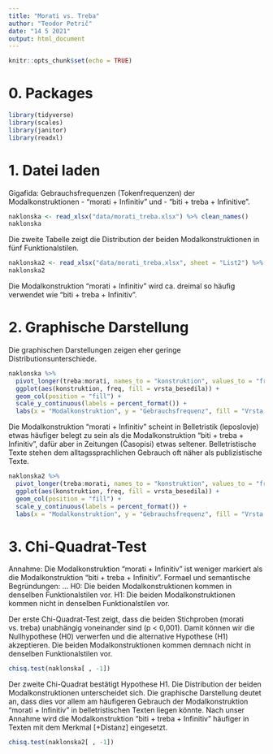 ```yaml
---
title: "Morati vs. Treba"
author: "Teodor Petrič"
date: "14 5 2021"
output: html_document
---
```


```r
knitr::opts_chunk$set(echo = TRUE)
```

# 0. Packages

```r
library(tidyverse)
library(scales)
library(janitor)
library(readxl)

```


# 1. Datei laden

Gigafida: 
Gebrauchsfrequenzen (Tokenfrequenzen) der Modalkonstruktionen 
- "morati + Infinitiv" und 
- "biti + treba + Infinitive".

```r
naklonska <- read_xlsx("data/morati_treba.xlsx") %>% clean_names()
naklonska

```

Die zweite Tabelle zeigt die Distribution der beiden Modalkonstruktionen in fünf Funktionalstilen.

```r
naklonska2 <- read_xlsx("data/morati_treba.xlsx", sheet = "List2") %>% clean_names()
naklonska2

```

Die Modalkonstruktion "morati + Infinitiv" wird ca. dreimal so häufig verwendet wie "biti + treba + Infinitiv".


# 2. Graphische Darstellung

Die graphischen Darstellungen zeigen eher geringe Distributionsunterschiede. 

```r
naklonska %>%
  pivot_longer(treba:morati, names_to = "konstruktion", values_to = "freq") %>% 
  ggplot(aes(konstruktion, freq, fill = vrsta_besedila)) +
  geom_col(position = "fill") +
  scale_y_continuous(labels = percent_format()) +
  labs(x = "Modalkonstruktion", y = "Gebrauchsfrequenz", fill = "Vrsta besedila")

```

Die Modalkonstruktion "morati + Infinitiv" scheint in Belletristik (leposlovje) etwas häufiger belegt zu sein als die Modalkonstruktion "biti + treba + Infinitiv", dafür aber in Zeitungen (Časopisi) etwas seltener. Belletristische Texte stehen dem alltagssprachlichen Gebrauch oft näher als publizistische Texte.

```r
naklonska2 %>%
  pivot_longer(treba:morati, names_to = "konstruktion", values_to = "freq") %>% 
  ggplot(aes(konstruktion, freq, fill = vrsta_besedila)) +
  geom_col(position = "fill") +
  scale_y_continuous(labels = percent_format()) +
  labs(x = "Modalkonstruktion", y = "Gebrauchsfrequenz", fill = "Vrsta besedila")

```


# 3. Chi-Quadrat-Test

Annahme: Die Modalkonstruktion "morati + Infinitiv" ist weniger markiert als die Modalkonstruktion "biti + treba + Infinitiv". Formael und semantische Begründungen: ...
H0: Die beiden Modalkonstruktionen kommen in denselben Funktionalstilen vor.
H1: Die beiden Modalkonstruktionen kommen nicht in denselben Funktionalstilen vor.

Der erste Chi-Quadrat-Test zeigt, dass die beiden Stichproben (morati vs. treba) unabhängig voneinander sind (p < 0,001). Damit können wir die Nullhypothese (H0) verwerfen und die alternative Hypothese (H1) akzeptieren. Die beiden Modalkonstruktionen kommen demnach nicht in denselben Funktionalstilen vor.

```r
chisq.test(naklonska[ , -1])

```

Der zweite Chi-Quadrat bestätigt Hypothese H1. Die Distribution der beiden Modalkonstruktionen unterscheidet sich. Die graphische Darstellung deutet an, dass dies vor allem am häufigeren Gebrauch der Modalkonstruktion "morati + Infinitiv" in belletristischen Texten liegen könnte. Nach unser Annahme wird die Modalkonstruktion "biti + treba + Infinitiv" häufiger in Texten mit dem Merkmal [+Distanz] eingesetzt. 

```r
chisq.test(naklonska2[ , -1])

```

